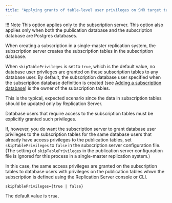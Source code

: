 ```yaml
---
title: "Applying grants of table-level user privileges on SMR target tables"
---
```


<div id="applying_grants_of_table_level_user_privileges_on_smr" class="registered_link"></div>

!!! Note
    This option applies only to the subscription server. This option also applies only when both the publication database and the subscription database are Postgres databases.

When creating a subscription in a single-master replication system, the subscription server creates the subscription tables in the subscription database.

When `skipTablePrivileges` is set to `true`, which is the default value, no database user privileges are granted on these subscription tables to any database user. By default, the subscription database user specified when the subscription database definition is created (see [Adding a subscription database](../../../05_smr_operation/03_creating_subscription/02_adding_subscription_database/#adding_subscription_database)) is the owner of the subscription tables.

This is the typical, expected scenario since the data in subscription tables should be updated only by Replication Server.

Database users that require access to the subscription tables must be explicitly granted such privileges.

If, however, you do want the subscription server to grant database user privileges to the subscription tables for the same database users that already have access privileges to the publication tables, set `skipTablePrivileges` to `false` in the subscription server configuration file. (The setting of `skipTablePrivileges` in the publication server configuration file is ignored for this process in a single-master replication system.)

In this case, the same access privileges are granted on the subscription tables to database users with privileges on the publication tables whwn the subscription is defined using the Replication Server console or CLI.

`skipTablePrivileges={true | false}`

The default value is `true.`
